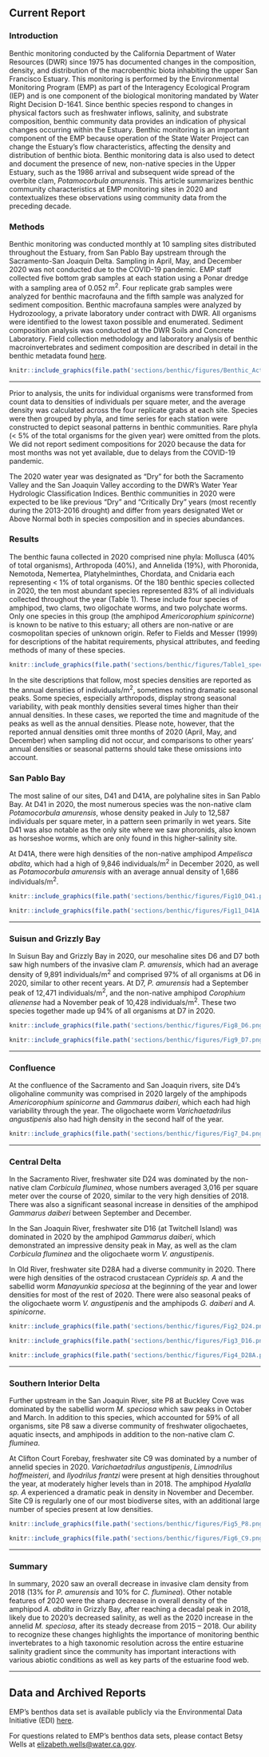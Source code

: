 ## Current Report {#benthic-report}

### Introduction

Benthic monitoring conducted by the California Department of Water Resources (DWR) since 1975 has documented changes in the composition, density, and distribution of the macrobenthic biota inhabiting the upper San Francisco Estuary. This monitoring is performed by the Environmental Monitoring Program (EMP) as part of the Interagency Ecological Program (IEP) and is one component of the biological monitoring mandated by Water Right Decision D-1641. Since benthic species respond to changes in physical factors such as freshwater inflows, salinity, and substrate composition, benthic community data provides an indication of physical changes occurring within the Estuary. Benthic monitoring is an important component of the EMP because operation of the State Water Project can change the Estuary's flow characteristics, affecting the density and distribution of benthic biota. Benthic monitoring data is also used to detect and document the presence of new, non-native species in the Upper Estuary, such as the 1986 arrival and subsequent wide spread of the overbite clam, *Potamocorbula amurensis*. This article summarizes benthic community characteristics at EMP monitoring sites in 2020 and contextualizes these observations using community data from the preceding decade.

### Methods

Benthic monitoring was conducted monthly at 10 sampling sites distributed throughout the Estuary, from San Pablo Bay upstream through the Sacramento-San Joaquin Delta. Sampling in April, May, and December 2020 was not conducted due to the COVID-19 pandemic. EMP staff collected five bottom grab samples at each station using a Ponar dredge with a sampling area of 0.052 m^2^. Four replicate grab samples were analyzed for benthic macrofauna and the fifth sample was analyzed for sediment composition. Benthic macrofauna samples were analyzed by Hydrozoology, a private laboratory under contract with DWR. All organisms were identified to the lowest taxon possible and enumerated. Sediment composition analysis was conducted at the DWR Soils and Concrete Laboratory. Field collection methodology and laboratory analysis of benthic macroinvertebrates and sediment composition are described in detail in the benthic metadata found [here](https://emp-des.github.io/emp-reports/benthic-meta.html).

```r
knitr::include_graphics(file.path('sections/benthic/figures/Benthic_Active_Map.png'))
```

------------------------------------------------------------------------

Prior to analysis, the units for individual organisms were transformed from count data to densities of individuals per square meter, and the average density was calculated across the four replicate grabs at each site. Species were then grouped by phyla, and time series for each station were constructed to depict seasonal patterns in benthic communities. Rare phyla (\< 5% of the total organisms for the given year) were omitted from the plots. We did not report sediment compositions for 2020 because the data for most months was not yet available, due to delays from the COVID-19 pandemic.

The 2020 water year was designated as "Dry" for both the Sacramento Valley and the San Joaquin Valley according to the DWR's Water Year Hydrologic Classification Indices. Benthic communities in 2020 were expected to be like previous "Dry" and "Critically Dry" years (most recently during the 2013-2016 drought) and differ from years designated Wet or Above Normal both in species composition and in species abundances.

### Results

The benthic fauna collected in 2020 comprised nine phyla: Mollusca (40% of total organisms), Arthropoda (40%), and Annelida (19%), with Phoronida, Nemotoda, Nemertea, Platyhelminthes, Chordata, and Cnidaria each representing \< 1% of total organisms. Of the 180 benthic species collected in 2020, the ten most abundant species represented 83% of all individuals collected throughout the year (Table 1). These include four species of amphipod, two clams, two oligochate worms, and two polychate worms. Only one species in this group (the amphipod *Americorophium spinicorne*) is known to be native to this estuary; all others are non-native or are cosmopolitan species of unknown origin. Refer to Fields and Messer (1999) for descriptions of the habitat requirements, physical attributes, and feeding methods of many of these species.

```r
knitr::include_graphics(file.path('sections/benthic/figures/Table1_species_list.png'))
```

In the site descriptions that follow, most species densities are reported as the annual densities of individuals/m^2^, sometimes noting dramatic seasonal peaks. Some species, especially arthropods, display strong seasonal variability, with peak monthly densities several times higher than their annual densities. In these cases, we reported the time and magnitude of the peaks as well as the annual densities. Please note, however, that the reported annual densities omit three months of 2020 (April, May, and December) when sampling did not occur, and comparisons to other years' annual densities or seasonal patterns should take these omissions into account.

### San Pablo Bay

The most saline of our sites, D41 and D41A, are polyhaline sites in San Pablo Bay. At D41 in 2020, the most numerous species was the non-native clam *Potamocorbula amurensis*, whose density peaked in July to 12,587 individuals per square meter, in a pattern seen primarily in wet years. Site D41 was also notable as the only site where we saw phoronids, also known as horseshoe worms, which are only found in this higher-salinity site.

At D41A, there were high densities of the non-native amphipod *Ampelisca abdita*, which had a high of 9,846 individuals/m^2^ in December 2020, as well as *Potamocorbula amurensis* with an average annual density of 1,686 individuals/m^2^.

```r
knitr::include_graphics(file.path('sections/benthic/figures/Fig10_D41.png'))
```

```r
knitr::include_graphics(file.path('sections/benthic/figures/Fig11_D41A.png'))
```

------------------------------------------------------------------------

### Suisun and Grizzly Bay

In Suisun Bay and Grizzly Bay in 2020, our mesohaline sites D6 and D7 both saw high numbers of the invasive clam *P. amurensis*, which had an average density of 9,891 individuals/m^2^ and comprised 97% of all organisms at D6 in 2020, similar to other recent years. At D7, *P. amurensis* had a September peak of 12,471 individuals/m^2^, and the non-native amphipod *Corophium alienense* had a November peak of 10,428 individuals/m^2^. These two species together made up 94% of all organisms at D7 in 2020.

```r
knitr::include_graphics(file.path('sections/benthic/figures/Fig8_D6.png'))
```

```r
knitr::include_graphics(file.path('sections/benthic/figures/Fig9_D7.png'))
```

------------------------------------------------------------------------

### Confluence

At the confluence of the Sacramento and San Joaquin rivers, site D4's oligohaline community was comprised in 2020 largely of the amphipods *Americorophium spinicorne* and *Gammarus daiberi*, which each had high variability through the year. The oligochaete worm *Varichaetadrilus angustipenis* also had high density in the second half of the year.

```r
knitr::include_graphics(file.path('sections/benthic/figures/Fig7_D4.png'))
```

------------------------------------------------------------------------

### Central Delta

In the Sacramento River, freshwater site D24 was dominated by the non-native clam *Corbicula fluminea*, whose numbers averaged 3,016 per square meter over the course of 2020, similar to the very high densities of 2018. There was also a significant seasonal increase in densities of the amphipod *Gammarus daiberi* between September and December.

In the San Joaquin River, freshwater site D16 (at Twitchell Island) was dominated in 2020 by the amphipod *Gammarus daiberi*, which demonstrated an impressive density peak in May, as well as the clam *Corbicula fluminea* and the oligochaete worm *V. angustipenis*.

In Old River, freshwater site D28A had a diverse community in 2020. There were high densities of the ostracod crustacean *Cyprideis sp. A* and the sabellid worm *Manayunkia speciosa* at the beginning of the year and lower densities for most of the rest of 2020. There were also seasonal peaks of the oligochaete worm *V. angustipenis* and the amphipods *G. daiberi* and *A. spinicorne*.

```r
knitr::include_graphics(file.path('sections/benthic/figures/Fig2_D24.png'))
```

```r
knitr::include_graphics(file.path('sections/benthic/figures/Fig3_D16.png'))
```

```r
knitr::include_graphics(file.path('sections/benthic/figures/Fig4_D28A.png'))
```

------------------------------------------------------------------------

### Southern Interior Delta

Further upstream in the San Joaquin River, site P8 at Buckley Cove was dominated by the sabellid worm *M. speciosa* which saw peaks in October and March. In addition to this species, which accounted for 59% of all organisms, site P8 saw a diverse community of freshwater oligochaetes, aquatic insects, and amphipods in addition to the non-native clam *C. fluminea*.

At Clifton Court Forebay, freshwater site C9 was dominated by a number of annelid species in 2020. *Varichaetadrilus angustipenis*, *Limnodrilus hoffmeisteri*, and *Ilyodrilus frantzi* were present at high densities throughout the year, at moderately higher levels than in 2018. The amphipod *Hyalalla sp. A* experienced a dramatic peak in density in November and December. Site C9 is regularly one of our most biodiverse sites, with an additional large number of species present at low densities.

```r
knitr::include_graphics(file.path('sections/benthic/figures/Fig5_P8.png'))
```

```r
knitr::include_graphics(file.path('sections/benthic/figures/Fig6_C9.png'))
```

------------------------------------------------------------------------

### Summary

In summary, 2020 saw an overall decrease in invasive clam density from 2018 (13% for *P. amurensis* and 10% for *C. fluminea*). Other notable features of 2020 were the sharp decrease in overall density of the amphipod *A. abdita* in Grizzly Bay, after reaching a decadal peak in 2018, likely due to 2020's decreased salinity, as well as the 2020 increase in the annelid *M. speciosa*, after its steady decrease from 2015 -- 2018. Our ability to recognize these changes highlights the importance of monitoring benthic invertebrates to a high taxonomic resolution across the entire estuarine salinity gradient since the community has important interactions with various abiotic conditions as well as key parts of the estuarine food web.

------------------------------------------------------------------------

## Data and Archived Reports

EMP's benthos data set is available publicly via the Environmental Data Initiative (EDI) [here](https://portal.edirepository.org/nis/mapbrowse?scope=edi&identifier=458&revision=7).

For questions related to EMP's benthos data sets, please contact Betsy Wells at [elizabeth.wells\@water.ca.gov](mailto:elizabeth.wells@water.ca.gov){.email}.
